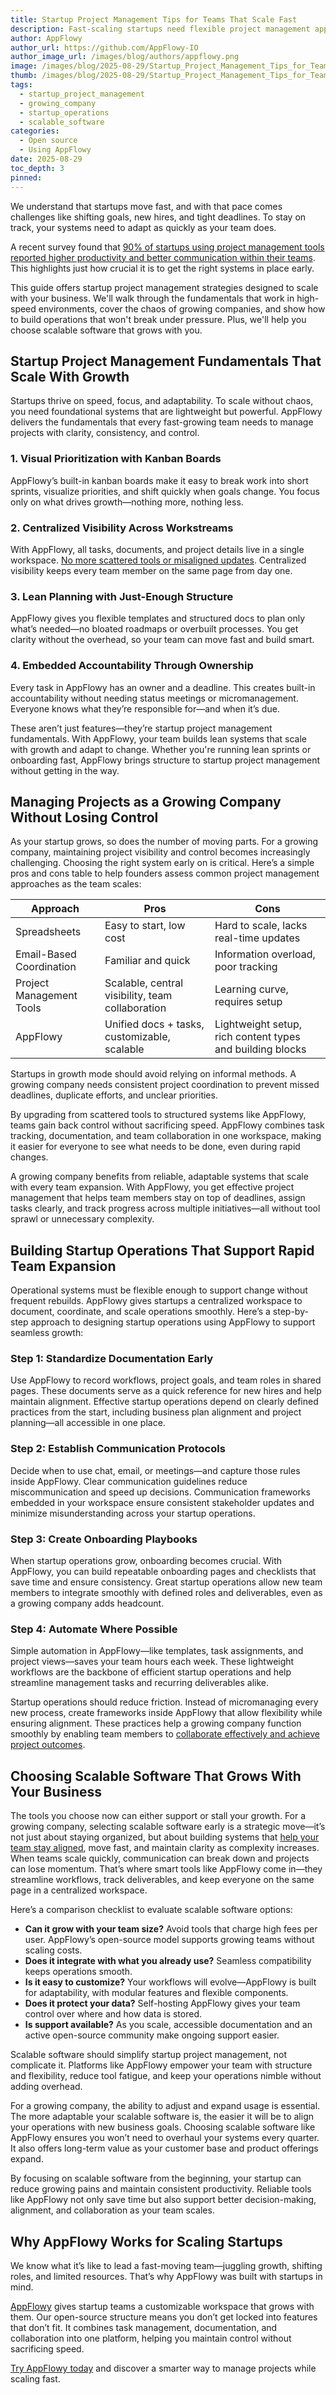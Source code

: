 ```yaml
---
title: Startup Project Management Tips for Teams That Scale Fast
description: Fast-scaling startups need flexible project management approaches. Learn the strategies that support rapid growth while maintaining team productivity.
author: AppFlowy
author_url: https://github.com/AppFlowy-IO
author_image_url: /images/blog/authors/appflowy.png
image: /images/blog/2025-08-29/Startup_Project_Management_Tips_for_Teams_That_Scale_Fast.png
thumb: /images/blog/2025-08-29/Startup_Project_Management_Tips_for_Teams_That_Scale_Fast.png
tags:
  - startup_project_management
  - growing_company
  - startup_operations
  - scalable_software
categories:
  - Open source
  - Using AppFlowy
date: 2025-08-29
toc_depth: 3
pinned: 
---
```

We understand that startups move fast, and with that pace comes challenges like shifting goals, new hires, and tight deadlines. To stay on track, your systems need to adapt as quickly as your team does.

A recent survey found that [90% of startups using project management tools reported higher productivity and better communication within their teams](https://www.femaleswitch.com/startup-blog-2025/tpost/1b2kxsahb1-top-10-startup-project-management-tools). This highlights just how crucial it is to get the right systems in place early.

This guide offers startup project management strategies designed to scale with your business. We'll walk through the fundamentals that work in high-speed environments, cover the chaos of growing companies, and show how to build operations that won't break under pressure. Plus, we'll help you choose scalable software that grows with you.

## Startup Project Management Fundamentals That Scale With Growth

Startups thrive on speed, focus, and adaptability. To scale without chaos, you need foundational systems that are lightweight but powerful. AppFlowy delivers the fundamentals that every fast-growing team needs to manage projects with clarity, consistency, and control.

### 1\. Visual Prioritization with Kanban Boards

AppFlowy’s built-in kanban boards make it easy to break work into short sprints, visualize priorities, and shift quickly when goals change. You focus only on what drives growth—nothing more, nothing less.

### 2\. Centralized Visibility Across Workstreams

With AppFlowy, all tasks, documents, and project details live in a single workspace. [No more scattered tools or misaligned updates](https://appflowy.com/blog/database-task-management-project-tracking). Centralized visibility keeps every team member on the same page from day one.

### 3\. Lean Planning with Just-Enough Structure

AppFlowy gives you flexible templates and structured docs to plan only what’s needed—no bloated roadmaps or overbuilt processes. You get clarity without the overhead, so your team can move fast and build smart.

### 4\. Embedded Accountability Through Ownership

Every task in AppFlowy has an owner and a deadline. This creates built-in accountability without needing status meetings or micromanagement. Everyone knows what they’re responsible for—and when it’s due.

These aren’t just features—they’re startup project management fundamentals. With AppFlowy, your team builds lean systems that scale with growth and adapt to change. Whether you're running lean sprints or onboarding fast, AppFlowy brings structure to startup project management without getting in the way.

## Managing Projects as a Growing Company Without Losing Control

As your startup grows, so does the number of moving parts. For a growing company, maintaining project visibility and control becomes increasingly challenging. Choosing the right system early on is critical. Here’s a simple pros and cons table to help founders assess common project management approaches as the team scales:

| Approach                 | Pros                                             | Cons                                                      |
| ------------------------ | ------------------------------------------------ | --------------------------------------------------------- |
| Spreadsheets             | Easy to start, low cost                          | Hard to scale, lacks real-time updates                    |
| Email-Based Coordination | Familiar and quick                               | Information overload, poor tracking                       |
| Project Management Tools | Scalable, central visibility, team collaboration | Learning curve, requires setup                            |
| AppFlowy                 | Unified docs \+ tasks, customizable, scalable    | Lightweight setup, rich content types and building blocks |

Startups in growth mode should avoid relying on informal methods. A growing company needs consistent project coordination to prevent missed deadlines, duplicate efforts, and unclear priorities.

By upgrading from scattered tools to structured systems like AppFlowy, teams gain back control without sacrificing speed. AppFlowy combines task tracking, documentation, and team collaboration in one workspace, making it easier for everyone to see what needs to be done, even during rapid changes.

A growing company benefits from reliable, adaptable systems that scale with every team expansion. With AppFlowy, you get effective project management that helps team members stay on top of deadlines, assign tasks clearly, and track progress across multiple initiatives—all without tool sprawl or unnecessary complexity.

## Building Startup Operations That Support Rapid Team Expansion

Operational systems must be flexible enough to support change without frequent rebuilds. AppFlowy gives startups a centralized workspace to document, coordinate, and scale operations smoothly. Here’s a step-by-step approach to designing startup operations using AppFlowy to support seamless growth:

### Step 1: Standardize Documentation Early

Use AppFlowy to record workflows, project goals, and team roles in shared pages. These documents serve as a quick reference for new hires and help maintain alignment. Effective startup operations depend on clearly defined practices from the start, including business plan alignment and project planning—all accessible in one place.

### Step 2: Establish Communication Protocols

Decide when to use chat, email, or meetings—and capture those rules inside AppFlowy. Clear communication guidelines reduce miscommunication and speed up decisions. Communication frameworks embedded in your workspace ensure consistent stakeholder updates and minimize misunderstanding across your startup operations.

### Step 3: Create Onboarding Playbooks

When startup operations grow, onboarding becomes crucial. With AppFlowy, you can build repeatable onboarding pages and checklists that save time and ensure consistency. Great startup operations allow new team members to integrate smoothly with defined roles and deliverables, even as a growing company adds headcount.

### Step 4: Automate Where Possible

Simple automation in AppFlowy—like templates, task assignments, and project views—saves your team hours each week. These lightweight workflows are the backbone of efficient startup operations and help streamline management tasks and recurring deliverables alike.

Startup operations should reduce friction. Instead of micromanaging every new process, create frameworks inside AppFlowy that allow flexibility while ensuring alignment. These practices help a growing company function smoothly by enabling team members to [collaborate effectively and achieve project outcomes](https://appflowy.com/blog/5-Advantages-of-Open-Source-Software-for-Project-Workflows).

## Choosing Scalable Software That Grows With Your Business

The tools you choose now can either support or stall your growth. For a growing company, selecting scalable software early is a strategic move—it’s not just about staying organized, but about building systems that [help your team stay aligned](https://appflowy.com/blog/7-Key-Features-in-Collaboration-Software-for-Team-Success), move fast, and maintain clarity as complexity increases. When teams scale quickly, communication can break down and projects can lose momentum. That’s where smart tools like AppFlowy come in—they streamline workflows, track deliverables, and keep everyone on the same page in a centralized workspace.

Here’s a comparison checklist to evaluate scalable software options:

* **Can it grow with your team size?** Avoid tools that charge high fees per user. AppFlowy’s open-source model supports growing teams without scaling costs.  
* **Does it integrate with what you already use?** Seamless compatibility keeps operations smooth.  
* **Is it easy to customize?** Your workflows will evolve—AppFlowy is built for adaptability, with modular features and flexible components.  
* **Does it protect your data?** Self-hosting AppFlowy gives your team control over where and how data is stored.  
* **Is support available?** As you scale, accessible documentation and an active open-source community make ongoing support easier.

Scalable software should simplify startup project management, not complicate it. Platforms like AppFlowy empower your team with structure and flexibility, reduce tool fatigue, and keep your operations nimble without adding overhead.

For a growing company, the ability to adjust and expand usage is essential. The more adaptable your scalable software is, the easier it will be to align your operations with new business goals. Choosing scalable software like AppFlowy ensures you won’t need to overhaul your systems every quarter. It also offers long-term value as your customer base and product offerings expand.

By focusing on scalable software from the beginning, your startup can reduce growing pains and maintain consistent productivity. Reliable tools like AppFlowy not only save time but also support better decision-making, alignment, and collaboration as your team scales.

## Why AppFlowy Works for Scaling Startups

We know what it’s like to lead a fast-moving team—juggling growth, shifting roles, and limited resources. That’s why AppFlowy was built with startups in mind.

[AppFlowy](https://appflowy.com/) gives startup teams a customizable workspace that grows with them. Our open-source structure means you don’t get locked into features that don’t fit. It combines task management, documentation, and collaboration into one platform, helping you maintain control without sacrificing speed.

[Try AppFlowy today](https://appflowy.com/download) and discover a smarter way to manage projects while scaling fast.